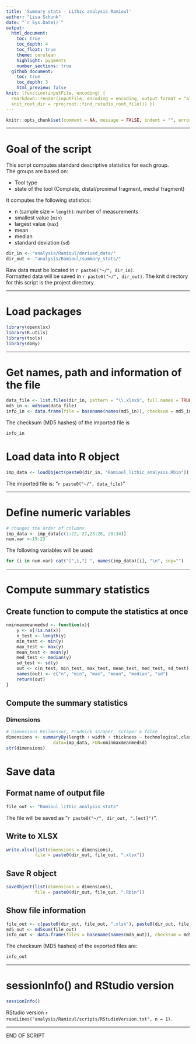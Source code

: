 ```yaml
---
title: 'Summary stats - Lithic analysis Ramioul' 
author: "Lisa Schunk"
date: "`r Sys.Date()`"
output:
  html_document:
    toc: true
    toc_depth: 4
    toc_float: true
    theme: cerulean
    highlight: pygments
    number_sections: true
  github_document: 
    toc: true
    toc_depth: 3
    html_preview: false
knit: (function(inputFile, encoding) {
  rmarkdown::render(inputFile, encoding = encoding, output_format = "all", 
  knit_root_dir = rprojroot::find_rstudio_root_file()) })
---
```



```r
knitr::opts_chunk$set(comment = NA, message = FALSE, indent = "", error = TRUE)
```

---


# Goal of the script
This script computes standard descriptive statistics for each group.  
The groups are based on:

* Tool type 
+ state of the tool (Complete, distal/proximal fragment, medial fragment)



It computes the following statistics:  

* n (sample size = `length`): number of measurements  
* smallest value (`min`)  
* largest value (`max`)
* mean  
* median  
* standard deviation (`sd`)

```r
dir_in <- "analysis/Ramioul/derived_data/"
dir_out <- "analysis/Ramioul/summary_stats/"
```

Raw data must be located in `r paste0("~/", dir_in)`.  
Formatted data will be saved in `r paste0("~/", dir_out)`.
The knit directory for this script is the project directory.

---


# Load packages
```r
library(openxlsx)
library(R.utils)
library(tools)
library(doBy)
```

---


# Get names, path and information of the file 
```r
data_file <- list.files(dir_in, pattern = "\\.xlsx$", full.names = TRUE)
md5_in <- md5sum(data_file)
info_in <- data.frame(file = basename(names(md5_in)), checksum = md5_in, row.names = NULL)
```


The checksum (MD5 hashes) of the imported file is  
```r
info_in
```

# Load data into R object
```r
imp_data <- loadObject(paste0(dir_in, "Ramioul_lithic_analysis.Rbin"))
```

The imported file is: "`r paste0("~/", data_file)`"  

---

# Define numeric variables
```r
# changes the order of columns 
imp_data <- imp_data[c(1:22, 27,23:26, 28:34)]
num.var <-19:23
```

The following variables will be used: 

```r
for (i in num.var) cat("[",i,"] ", names(imp_data)[i], "\n", sep="")
```

---


# Compute summary statistics
## Create function to compute the statistics at once
```r
nminmaxmeanmedsd <- function(x){
	y <- x[!is.na(x)]
	n_test <- length(y)
	min_test <- min(y)
	max_test <- max(y)
	mean_test <- mean(y)
 	med_test <- median(y)
 	sd_test <- sd(y)
 	out <- c(n_test, min_test, max_test, mean_test, med_test, sd_test)
 	names(out) <- c("n", "min", "max", "mean", "median", "sd")
 	return(out)
}
```


##  Compute the summary statistics 
### Dimensions
```r
# Dimensions Keilmesser, Pradnick scraper, scraper & falke 
dimensions <- summaryBy(length + width + thickness ~ technological.class + artefact.state,
                  data=imp_data, FUN=nminmaxmeanmedsd)
str(dimensions)

```


# Save data
## Format name of output file
```r
file_out <- "Ramioul_lithic_analysis_stats"
```
The file will be saved as "`r paste0("~/", dir_out, ".[ext]")`".


## Write to XLSX
```r
write.xlsx(list(dimensions = dimensions), 
           file = paste0(dir_out, file_out, ".xlsx"))
```


## Save R object
```r
saveObject(list(dimensions = dimensions), 
           file = paste0(dir_out, file_out, ".Rbin"))
```


## Show file information
```r
file_out <- c(paste0(dir_out, file_out, ".xlsx"), paste0(dir_out, file_out, ".Rbin"))
md5_out <- md5sum(file_out)
info_out <- data.frame(files = basename(names(md5_out)), checksum = md5_out, row.names = NULL)
```

The checksum (MD5 hashes) of the exported files are:  
```r
info_out
```

---

# sessionInfo() and RStudio version

```r
sessionInfo()
```

RStudio version `r readLines("analysis/Ramioul/scripts/RStudioVersion.txt", n = 1)`.


---


END OF SCRIPT